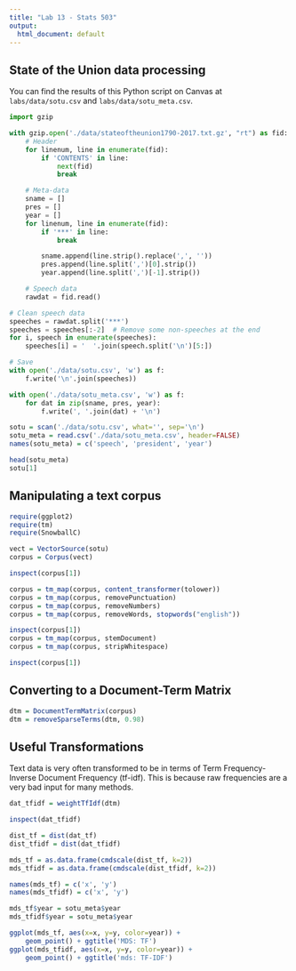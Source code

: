 ```yaml
---
title: "Lab 13 - Stats 503"
output:
  html_document: default
---
```


## State of the Union data processing

You can find the results of this Python script on Canvas at `labs/data/sotu.csv`
and `labs/data/sotu_meta.csv`.


```python
import gzip

with gzip.open('./data/stateoftheunion1790-2017.txt.gz', "rt") as fid:
    # Header
    for linenum, line in enumerate(fid):
        if 'CONTENTS' in line:
            next(fid)
            break

    # Meta-data
    sname = []
    pres = []
    year = []
    for linenum, line in enumerate(fid):
        if '***' in line:
            break

        sname.append(line.strip().replace(',', ''))
        pres.append(line.split(',')[0].strip())
        year.append(line.split(',')[-1].strip())

    # Speech data
    rawdat = fid.read()

# Clean speech data
speeches = rawdat.split('***')
speeches = speeches[:-2]  # Remove some non-speeches at the end
for i, speech in enumerate(speeches):
    speeches[i] = '  '.join(speech.split('\n')[5:])

# Save
with open('./data/sotu.csv', 'w') as f:
    f.write('\n'.join(speeches))

with open('./data/sotu_meta.csv', 'w') as f:
    for dat in zip(sname, pres, year):
        f.write(', '.join(dat) + '\n')
```


```r
sotu = scan('./data/sotu.csv', what='', sep='\n')
sotu_meta = read.csv('./data/sotu_meta.csv', header=FALSE)
names(sotu_meta) = c('speech', 'president', 'year')

head(sotu_meta)
sotu[1]
```


## Manipulating a text corpus

```r
require(ggplot2)
require(tm)
require(SnowballC)

vect = VectorSource(sotu)
corpus = Corpus(vect)

inspect(corpus[1])

corpus = tm_map(corpus, content_transformer(tolower))
corpus = tm_map(corpus, removePunctuation)
corpus = tm_map(corpus, removeNumbers)
corpus = tm_map(corpus, removeWords, stopwords("english"))

inspect(corpus[1])
corpus = tm_map(corpus, stemDocument)
corpus = tm_map(corpus, stripWhitespace)

inspect(corpus[1])
```


## Converting to a Document-Term Matrix

```r
dtm = DocumentTermMatrix(corpus)
dtm = removeSparseTerms(dtm, 0.98)

```



## Useful Transformations

Text data is very often transformed to be in terms of
Term Frequency-Inverse Document Frequency (tf-idf). This is because raw
frequencies are a very bad input for many methods.


```r
dat_tfidf = weightTfIdf(dtm)

inspect(dat_tfidf)
```

```r
dist_tf = dist(dat_tf)
dist_tfidf = dist(dat_tfidf)

mds_tf = as.data.frame(cmdscale(dist_tf, k=2))
mds_tfidf = as.data.frame(cmdscale(dist_tfidf, k=2))

names(mds_tf) = c('x', 'y')
names(mds_tfidf) = c('x', 'y')

mds_tf$year = sotu_meta$year
mds_tfidf$year = sotu_meta$year

ggplot(mds_tf, aes(x=x, y=y, color=year)) +
    geom_point() + ggtitle('MDS: TF')
ggplot(mds_tfidf, aes(x=x, y=y, color=year)) +
    geom_point() + ggtitle('mds: TF-IDF')

```




